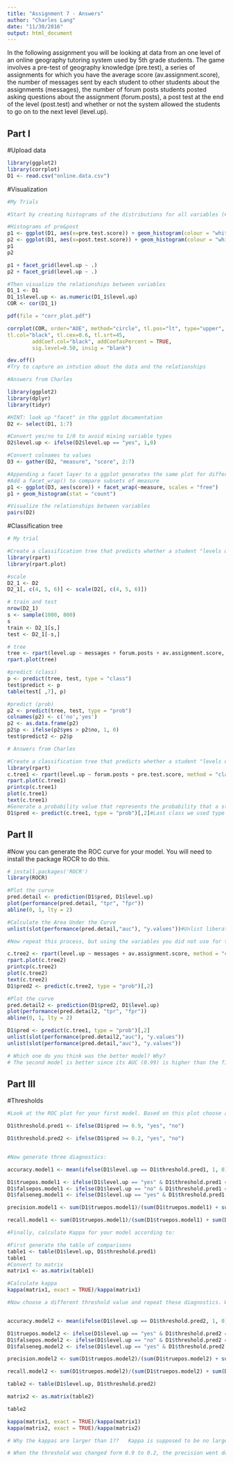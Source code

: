```yaml
---
title: "Assignment 7 - Answers"
author: "Charles Lang"
date: "11/30/2016"
output: html_document
---
```


In the following assignment you will be looking at data from an one level of an online geography tutoring system used by 5th grade students. The game involves a pre-test of geography knowledge (pre.test), a series of assignments for which you have the average score (av.assignment.score),  the number of messages sent by each student to other students about the assignments (messages), the number of forum posts students posted asking questions about the assignment (forum.posts), a post test at the end of the level (post.test) and whether or not the system allowed the students to go on to the next level (level.up).  

## Part I

#Upload data
```r
library(ggplot2)
library(corrplot)
D1 <- read.csv("online.data.csv")
```

#Visualization 
```r
#My Trials

#Start by creating histograms of the distributions for all variables (#HINT: look up "facet" in the ggplot documentation)

#Histograms of pre&post
p1 <- ggplot(D1, aes(x=pre.test.score)) + geom_histogram(colour = "white")
p2 <- ggplot(D1, aes(x=post.test.score)) + geom_histogram(colour = "white")
p1
p2

p1 + facet_grid(level.up ~ .)
p2 + facet_grid(level.up ~ .)

#Then visualize the relationships between variables
D1_1 <- D1
D1_1$level.up <- as.numeric(D1_1$level.up)
COR <- cor(D1_1)

pdf(file = "corr_plot.pdf")

corrplot(COR, order="AOE", method="circle", tl.pos="lt", type="upper",        
tl.col="black", tl.cex=0.6, tl.srt=45, 
        addCoef.col="black", addCoefasPercent = TRUE,
        sig.level=0.50, insig = "blank")

dev.off()
#Try to capture an intution about the data and the relationships

```

```r
#Answers from Charles

library(ggplot2)
library(dplyr)
library(tidyr)

#HINT: look up "facet" in the ggplot documentation
D2 <- select(D1, 1:7)

#Convert yes/no to 1/0 to avoid mixing variable types
D2$level.up <- ifelse(D2$level.up == "yes", 1,0)

#Convert colnames to values
D3 <- gather(D2, "measure", "score", 2:7)

#Appending a facet layer to a ggplot generates the same plot for different subsets of data
#Add a facet_wrap() to compare subsets of measure
p1 <- ggplot(D3, aes(score)) + facet_wrap(~measure, scales = "free")
p1 + geom_histogram(stat = "count")

#Visualize the relationships between variables
pairs(D2)
```

#Classification tree
```r
# My trial

#Create a classification tree that predicts whether a student "levels up" in the online course using three variables of your choice (As we did last time, set all controls to their minimums)
library(rpart)
library(rpart.plot)

#scale
D2_1 <- D2
D2_1[, c(4, 5, 6)] <- scale(D2[, c(4, 5, 6)])

# train and test
nrow(D2_1)
s <- sample(1000, 800)
s
train <- D2_1[s,]
test <- D2_1[-s,]

# tree
tree <- rpart(level.up ~ messages + forum.posts + av.assignment.score, train, method = "class")
rpart.plot(tree)

#predict (class)
p <- predict(tree, test, type = "class")
test$predict <- p
table(test[ ,7], p)

#predict (prob)
p2 <- predict(tree, test, type = "prob")
colnames(p2) <- c('no','yes')
p2 <- as.data.frame(p2)
p2$p <- ifelse(p2$yes > p2$no, 1, 0)
test$predict2 <- p2$p

```

```r
# Answers from Charles

#Create a classification tree that predicts whether a student "levels up" in the online course using three variables of your choice (remember to set all controls to their minimums)
library(rpart)
c.tree1 <- rpart(level.up ~ forum.posts + pre.test.score, method = "class", data = D1, control=rpart.control(minsplit=1, minbucket=1, cp=0.001))
rpart.plot(c.tree1)
printcp(c.tree1)
plot(c.tree1)
text(c.tree1)
#Generate a probability value that represents the probability that a student levels up based your classification tree 
D1$pred <- predict(c.tree1, type = "prob")[,2]#Last class we used type = "class" which predicted the classification for us, this time we are using type = "prob" to see the probability that our previous classififcation was based on.

```

## Part II
#Now you can generate the ROC curve for your model. You will need to install the package ROCR to do this.
```r
# install.packages('ROCR')
library(ROCR)

#Plot the curve
pred.detail <- prediction(D1$pred, D1$level.up) 
plot(performance(pred.detail, "tpr", "fpr"))
abline(0, 1, lty = 2)

#Calculate the Area Under the Curve
unlist(slot(performance(pred.detail,"auc"), "y.values"))#Unlist liberates the AUC value from the "performance" object created by ROCR

#Now repeat this process, but using the variables you did not use for the previous model and compare the plots & results of your two models. 

c.tree2 <- rpart(level.up ~ messages + av.assignment.score, method = "class", data = D1, control=rpart.control(minsplit=1, minbucket=1, cp=0.001))
rpart.plot(c.tree2)
printcp(c.tree2)
plot(c.tree2)
text(c.tree2)
D1$pred2 <- predict(c.tree2, type = "prob")[,2]

#Plot the curve
pred.detail2 <- prediction(D1$pred2, D1$level.up) 
plot(performance(pred.detail2, "tpr", "fpr"))
abline(0, 1, lty = 2)

D1$pred <- predict(c.tree1, type = "prob")[,2]
unlist(slot(performance(pred.detail2,"auc"), "y.values"))
unlist(slot(performance(pred.detail,"auc"), "y.values"))

# Which one do you think was the better model? Why?
# The second model is better since its AUC (0.99) is higher than the first one (0.93), which means the second model has a relatively higher true positive and lower false positive rate than the first model.
```
## Part III
#Thresholds
```r
#Look at the ROC plot for your first model. Based on this plot choose a probability threshold that balances capturing the most correct predictions against false positives. Then generate a new variable in your data set that classifies each student according to your chosen threshold.

D1$threshold.pred1 <- ifelse(D1$pred >= 0.9, "yes", "no")

D1$threshold.pred2 <- ifelse(D1$pred >= 0.2, "yes", "no")


#Now generate three diagnostics:

accuracy.model1 <- mean(ifelse(D1$level.up == D1$threshold.pred1, 1, 0))

D1$truepos.model1 <- ifelse(D1$level.up == "yes" & D1$threshold.pred1 == "yes", 1, 0)
D1$falsepos.model1 <- ifelse(D1$level.up == "no" & D1$threshold.pred1 == "yes", 1,0)
D1$falseneg.model1 <- ifelse(D1$level.up == "yes" & D1$threshold.pred1 == "no", 1,0)

precision.model1 <- sum(D1$truepos.model1)/(sum(D1$truepos.model1) + sum(D1$falsepos.model1))

recall.model1 <- sum(D1$truepos.model1)/(sum(D1$truepos.model1) + sum(D1$falseneg.model1))

#Finally, calculate Kappa for your model according to:

#First generate the table of comparisons
table1 <- table(D1$level.up, D1$threshold.pred1)
table1
#Convert to matrix
matrix1 <- as.matrix(table1)

#Calculate kappa
kappa(matrix1, exact = TRUE)/kappa(matrix1)

#Now choose a different threshold value and repeat these diagnostics. What conclusions can you draw about your two thresholds?


accuracy.model2 <- mean(ifelse(D1$level.up == D1$threshold.pred2, 1, 0))

D1$truepos.model2 <- ifelse(D1$level.up == "yes" & D1$threshold.pred2 == "yes", 1, 0)
D1$falsepos.model2 <- ifelse(D1$level.up == "no" & D1$threshold.pred2 == "yes", 1,0)
D1$falseneg.model2 <- ifelse(D1$level.up == "yes" & D1$threshold.pred2 == "no", 1,0)

precision.model2 <- sum(D1$truepos.model2)/(sum(D1$truepos.model2) + sum(D1$falsepos.model2))

recall.model2 <- sum(D1$truepos.model2)/(sum(D1$truepos.model2) + sum(D1$falseneg.model2))

table2 <- table(D1$level.up, D1$threshold.pred2)

matrix2 <- as.matrix(table2)

table2

kappa(matrix1, exact = TRUE)/kappa(matrix1)
kappa(matrix2, exact = TRUE)/kappa(matrix2)

# Why the kappas are larger than 1??   Kappa is supposed to be no larger than 1.

# When the threshold was changed form 0.9 to 0.2, the precision went down but the recall went up.

```


